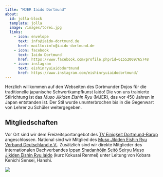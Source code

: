 ```yaml
---
title: "MJER Iaido Dortmund"
about:
  id: jolla-block
  template: jolla
  image: /images/torei.jpg
  links: 
    - icon: envelope
      text: info@iaido-dortmund.de
      href: mailto:info@iaido-dortmund.de
    - icon: facebook
      text: Iaido Dortmund
      href: https://www.facebook.com/profile.php?id=61552009765748
    - icon: instagram
      text: eishinryuiaidodortmund
      href: https://www.instagram.com/eishinryuiaidodortmund/
---
```


::: {#jolla-block}
Herzlich willkommen auf den Webseiten des Dortmunder Dojos für die traditionelle japanische Schwertkampfkunst Iaido!
Die von uns trainierte Stilrichtung ist das *Muso Jikiden Eishin Ryu* (MJER), das vor 450 Jahren in Japan entstanden ist.
Der Stil wurde ununterbrochen bis in die Gegenwart von Lehrer zu Schüler weitergegeben.
:::

## Mitgliedschaften

Vor Ort sind wir dem Freizeitsportangebot des [TV Einigkeit Dortmund-Barop](https://www.tve-barop.de/) angeschlossen.
National sind wir Mitglied des [Muso Jikiden Eishin Ryu Verband Deutschland e.V.](https://www.iaidoverband.org). Zusätzlich sind wir direkte Mitglieder des internationalen Dachverbandes [Ippan Shadanhōjin Seitō Seiryu Muso Jikiden Eishin Ryu Iaido](https://mjer-iaido.github.io/en/) (kurz Kokusai Renmei) unter Leitung von Kobara Kenichi Sensei, Hanshi.

![](images/mjer_logo.jpg){style="caption{text-align: center;}" fig-alt="World MJER Iaido Federation Logo with Weblink" fig-align="left"}
